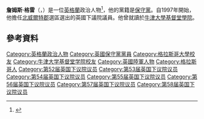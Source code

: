 '''詹姆斯·格雷'''（{{lang-en|James Gray}}，{{bd|1954年|11月7日}}）是一位[[英格蘭|英格蘭]]政治人物<ref>{{cite web |author=James Gray MP |url=http://www.jamesgray.org/site/images/attachments/james_gray_mp-the_air_transport_fleet_and_raf_lyneham.pdf |title=James Gray MP - Conservative Member of Parliament for North Wiltshire |publisher=Jamesgray.org |date= |accessdate=17 December 2012 }}{{dead link|date=十月 2017 |bot=InternetArchiveBot }}</ref>，他的黨籍是[[保守黨_(英國)|保守黨]]。自1997年開始，他擔任[[北威爾特郡_(英國國會選區)|北威爾特郡]]選區選出的英國下議院議員。他曾就讀於[[牛津大學基督堂學院|牛津大學基督堂學院]]。
==參考資料==
{{Reflist}}
{{DEFAULTSORT:Gray, James}}
[[Category:英格蘭政治人物|Category:英格蘭政治人物]]
[[Category:英國保守黨黨員|Category:英國保守黨黨員]]
[[Category:格拉斯哥大學校友|Category:格拉斯哥大學校友]]
[[Category:牛津大学基督堂学院校友|Category:牛津大学基督堂学院校友]]
[[Category:英國陸軍人物|Category:英國陸軍人物]]
[[Category:格拉斯哥人|Category:格拉斯哥人]]
[[Category:第52届英国下议院议员|Category:第52届英国下议院议员]]
[[Category:第53届英国下议院议员|Category:第53届英国下议院议员]]
[[Category:第54届英国下议院议员|Category:第54届英国下议院议员]]
[[Category:第55届英国下议院议员|Category:第55届英国下议院议员]]
[[Category:第56届英国下议院议员|Category:第56届英国下议院议员]]
[[Category:第57届英国下议院议员|Category:第57届英国下议院议员]]
[[Category:第58届英国下议院议员|Category:第58届英国下议院议员]]